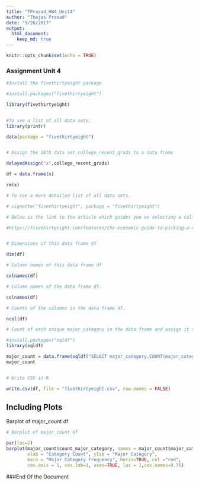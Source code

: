 ```yaml
---
title: "TPrasad_HW4_Unit4"
author: "Thejas Prasad"
date: "9/26/2017"
output: 
  html_document:
    keep_md: true
---
```


```r
knitr::opts_chunk$set(echo = TRUE)
```

### Assignment Unit 4


```r

#Install the fivethirtyeight package

#install.packages("fivethirtyeight")

library(fivethirtyeight)


#To see a list of all data sets:
library(printr)

data(package = "fivethirtyeight")


# Assign the 18th data set college_recent_grads to a data frame

delayedAssign("x",college_recent_grads) 

df = data.frame(x)

rm(x)

# To see a more detailed list of all data sets.

# vignette("fivethirtyeight", package = "fivethirtyeight")

# Below is the link to the article which guides you on selecting a college major.The data set is based on this article.

#https://fivethirtyeight.com/features/the-economic-guide-to-picking-a-college-major/


# Dimensions of this data frame df

dim(df)

# Column names of this data frame df

colnames(df)

# Column names of the data frame df.

colnames(df)

# Counts of the columns in the data frame df.

ncol(df)

# Count of each unique major_category in the data frame and assign it to it to major_count

#install.packages("sqldf")
library(sqldf)

major_count = data.frame(sqldf("SELECT major_category,COUNT(major_category) as count_major_category FROM df GROUP BY major_category"))
major_count 


# Write CSV in R

write.csv(df, file = "fivethirtyeight.csv", row.names = FALSE)

```

## Including Plots

Barplot of major_count df

```r
# Barplot of major_count df

par(las=2)
barplot(major_count$count_major_category, names = major_count$major_category,
        xlab = "Category Count", ylab = "Major Category",
        main = "Major Category Frequency", horiz=TRUE, col ="red",
        cex.axis = 1, cex.lab=1, axes=TRUE, las = 1,cex.names=0.75)
```

###End Of the Document
